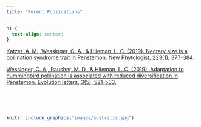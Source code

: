 ```yaml
---
title: "Recent Publications"
---
```

```css
h1 {
  text-align: center;
}
```

[Katzer, A. M., Wessinger, C. A., & Hileman, L. C. (2019). Nectary size is a pollination syndrome trait in Penstemon. New Phytologist, 223(1), 377-384.](https://doi.org/10.1111/nph.15769)


[Wessinger, C. A., Rausher, M. D., & Hileman, L. C. (2019). Adaptation to hummingbird pollination is associated with reduced diversification in Penstemon. Evolution letters, 3(5), 521-533.](https://doi.org/10.1002/evl3.130)

<br><br><br>

```r
knitr::include_graphics("images/australis.jpg")
```